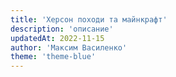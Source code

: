 ```yaml
---
title: 'Херсон походи та майнкрафт'
description: 'описание'
updatedAt: 2022-11-15
author: 'Максим Василенко'
theme: 'theme-blue'
---
```


<Heading
  author="Максим Василенко (Vequ394)"
  img="/images/maks/maks.jpg"
  title="Херсон, походи та майнкрафт"
/>

